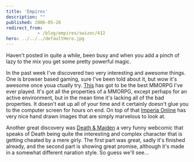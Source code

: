 ```yaml
---
title: 'Empires'
description: ""
published: 2006-05-26
redirect_from: 
            - /blog/empires/swizec/412
hero: ../../../defaultHero.jpg
---
```

Haven&#x27;t posted in quite a while, been busy and when you add a pinch of lazy to the mix you get some pretty powerful magic.

In the past week I&#x27;ve discovered two very interesting and awesome things. One is browser based gaming, sure I&#x27;ve been told about it, but wow it&#x27;s awesome once youa ctually try. [This](http://imperiaonline.org) has got to be the best MMORPG I&#x27;ve ever played. It&#x27;s got all the properties of a MMORPG, except perhaps for an active environment, but in the mean time it&#x27;s lacking all of the bad properties. It doesn&#x27;t eat up all of your time and it certainly doesn&#x27;t glue you to the computer screen for hours on end. On top of that [Imperia Online](http://imperiaonline.org) has very nice hand drawn images that are simply marvelous to look at.

Another great discovery was [Death &amp; Maiden](http://www.cartoontomb.de/english/death.php) a very funny webcomic that speaks of Death being quite the interesting and complex character that is getting cheated by a mere girly. The first part was great, sadly it&#x27;s finished already, and the second part is showing great promise, although it&#x27;s made in a somewhat different naration style. So guess we&#x27;ll see...
